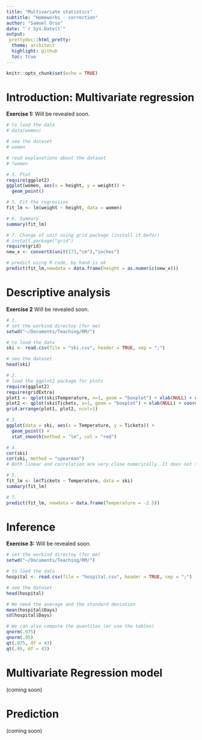 ```yaml
---
title: "Multivariate statistics"
subtitle: "Homeworks - correction"
author: "Samuel Orso"
date: "`r Sys.Date()`"
output: 
 prettydoc::html_pretty:
  theme: architect
  highlight: github
  toc: true
---
```


```r
knitr::opts_chunk$set(echo = TRUE)
```

# Introduction: Multivariate regression
<div id="ex1">
**Exercise 1:** Will be revealed soon.
```r
# to load the data
# data(women)

# see the dataset
# women

# read explanations about the dataset
# ?women

# 3. Plot
require(ggplot2)
ggplot(women, aes(x = height, y = weight)) + 
  geom_point()

# 5. Fit the regression
fit_lm <- lm(weight ~ height, data = women)

# 6. Summary
summary(fit_lm)

# 7. Change of unit using grid package (install it befor)
# install.package("grid")
require(grid)
new_x <- convertX(unit(173,"cm"),"inches")

# predict using R code, by hand is ok
predict(fit_lm,newdata = data.frame(height = as.numeric(new_x)))
```

<!-- 4. The regression equation is $$ \text{weight}_i = \beta_0 + \beta_1 \text{height}_i + \varepsilon_i,\quad i = 1,\dots,15.$$ -->

<!-- 6. The estimated regression equation is $$ \widehat{\text{weight}}_i = `r round(fit_lm$coefficients[1],2)` + `r round(fit_lm$coefficients[2],2)` \text{height}_i,\quad i = 1,\dots,15. $$ -->

<!-- 7. We simply replace the new *Height* in the estimated regression equation to obtain the predicted weight $\widehat{\text{weight}}^{\text{new}}$. The new *Height* needs to be changed to the right unit (from meters to inches). 173 cm is about `r round(as.numeric(new_x),2)` inches (see `R` code). We thus have $$ \widehat{\text{weight}}^{\text{new}} =  `r round(fit_lm$coefficients[1],2)` + `r round(fit_lm$coefficients[2],2)` \text{height}^{\text{new}} \approx `r round(round(fit_lm$coefficients[1],2) + round(fit_lm$coefficients[2],2) * round(as.numeric(new_x),2),2)`. $$ -->
</div>

# Descriptive analysis
<div id="ex2">
**Exercise 2** Will be revealed soon.
```r
# 1.
# set the workind directoy (for me)
setwd("~/Documents/Teaching/RM/")

# to load the data
ski <- read.csv(file = "ski.csv", header = TRUE, sep = ";")

# see the dataset
head(ski)

# 2.
# load the ggplot2 package for plots
require(ggplot2)
require(gridExtra)
plot1 <- qplot(ski$Temperature, x=1, geom = "boxplot") + xlab(NULL) + coord_flip()
plot2 <- qplot(ski$Tickets, x=1, geom = "boxplot") + xlab(NULL) + coord_flip()
grid.arrange(plot1, plot2, ncol=1)

# 3.
ggplot(data = ski, aes(x = Temperature, y = Tickets)) + 
  geom_point() + 
  stat_smooth(method = "lm", col = "red")

# 4.
cor(ski)
cor(ski, method = "spearman")
# Both linear and correlation are very close numerically. It does not seem to have outliers. Also on the boxplots and scatterplot, no points seem to be outliers.

# 5. 
fit_lm <- lm(Tickets ~ Temperature, data = ski)
summary(fit_lm)

# 7.
predict(fit_lm, newdata = data.frame(Temperature = -2.5))
```

<!-- 6. The estimated regression equation is $$ \widehat{\text{Tickets}}_i = `r round(fit_lm$coefficients[1],2)` + `r round(fit_lm$coefficients[2],2)` \text{Temperature}_i,\quad i = 1,\dots,`r nrow(ski)`$$. -->

</div>

# Inference
<div id="ex3">
**Exercise 3:** Will be revealed soon.
```r
# set the workind directoy (for me)
setwd("~/Documents/Teaching/RM/")

# to load the data
hospital <- read.csv(file = "hospital.csv", header = TRUE, sep = ";")

# see the dataset
head(hospital)

# We need the average and the standard deviation
mean(hospital$Days)
sd(hospital$Days)

# We can also compute the quantiles (or use the tables)
qnorm(.975)
qnorm(.95)
qt(.975, df = 43)
qt(.95, df = 43)
```

<!-- 2. We have $\bar{x} = `r (mu <- round(mean(hospital$Days),4))`$ and the quantile $z_{0.975} = `r (z_a <- round(qnorm(.975),4))`$. The 95\% confidence interval is therefore $$ \text{CI}(\bar{x},95\%) = [`r mu` - `r z_a`/\sqrt{44};\; `r mu` + `r z_a`/\sqrt{44}] = [`r round(mu-z_a/sqrt(44),4)`;\;`r round(mu+z_a/sqrt(44),4)`] $$   -->
<!-- 3. The standard deviation is estimated at $\hat{\sigma}\approx `r (sig <- round(sd(hospital$Days),4))`$ and the quantile $t_{43;\;0.975} = `r (t_a <- round(qt(.975,df=43),4))`$. The 95\% confidence interval is therefore $$ \text{CI}(\bar{x},95\%) = [`r mu` - `r t_a`\;`r sig`/\sqrt{44};\; `r mu` + `r t_a`\;`r sig` /\sqrt{44}] = [`r round(mu-t_a*sig/sqrt(44),4)`;\;`r round(mu+t_a*sig/sqrt(44),4)`] $$   -->
<!-- 4. Clearly if the confidence level decreases, there is a lower probability that the confidence interval will contain the true value, it translates into a shorter interval. The quantiles are modifies as follows $z_{0.95} = `r (z_a <- round(qnorm(.95),4))`$ and $t_{43;\;0.95} = `r (t_a <- round(qt(.95,df=43),4))`$. The new confidence intervals are $$ \text{CI}(\bar{x},90\%) = [`r mu` - `r z_a`/\sqrt{44};\; `r mu` + `r z_a`/\sqrt{44}] = [`r round(mu-z_a/sqrt(44),4)`;\;`r round(mu+z_a/sqrt(44),4)`] $$ and  $$ \text{CI}(\bar{x},90\%) = [`r mu` - `r t_a`\;`r sig`/\sqrt{44};\; `r mu` + `r t_a`\;`r sig` /\sqrt{44}] = [`r round(mu-t_a*sig/sqrt(44),4)`;\;`r round(mu+t_a*sig/sqrt(44),4)`] $$   -->

</div>



# Multivariate Regression model
(coming soon)  

# Prediction
(coming soon)

